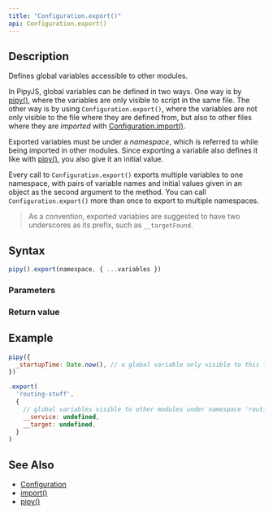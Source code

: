 ```yaml
---
title: "Configuration.export()"
api: Configuration.export()
---
```


## Description

Defines global variables accessible to other modules.

In PipyJS, global variables can be defined in two ways. One way is by [pipy()](/reference/api/pipy), where the variables are only visible to script in the same file. The other way is by using `Configuration.export()`, where the variables are not only visible to the file where they are defined from, but also to other files where they are _imported_ with [Configuration.import()](/reference/api/Configuration/import).

Exported variables must be under a _namespace_, which is referred to while being imported in other modules. Since exporting a variable also defines it like with [pipy()](/reference/api/pipy), you also give it an initial value.

Every call to `Configuration.export()` exports multiple variables to one namespace, with pairs of variable names and initial values given in an object as the second argument to the method. You can call `Configuration.export()` more than once to export to multiple namespaces.

> As a convention, exported variables are suggested to have two underscores as its prefix, such as `__targetFound`.

## Syntax

``` js
pipy().export(namespace, { ...variables })
```

### Parameters

<Parameters/>

### Return value

<ReturnValue/>

## Example

``` js
pipy({
  _startupTime: Date.now(), // a global variable only visible to this file
})

.export(
  'routing-stuff',
  {
    // global variables visible to other modules under namespace 'routing-stuff'
    __service: undefined,
    __target: undefined,
  }
)
```

## See Also

* [Configuration](/reference/api/Configuration)
* [import()](/reference/api/Configuration/import)
* [pipy()](/reference/api/pipy)
